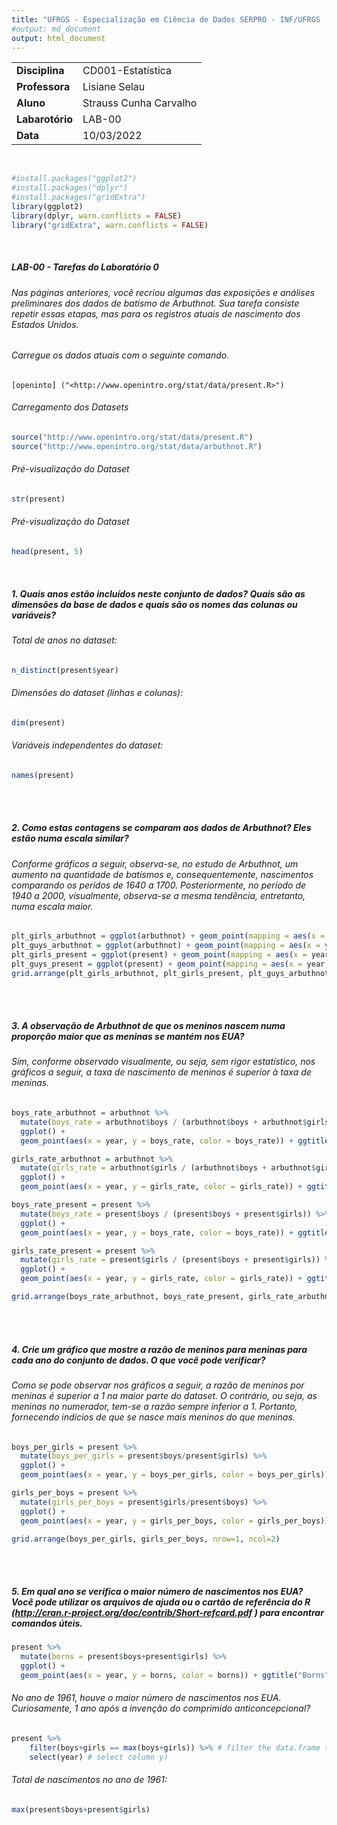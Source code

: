 ```yaml
---
title: "UFRGS - Especialização em Ciência de Dados SERPRO - INF/UFRGS (2022-2023)"
#output: md_document
output: html_document
---
```


|                 |                        |
|-----------------|------------------------|
| **Disciplina**  |  CD001-Estatística     |
| **Professora**  |  Lisiane Selau         |
| **Aluno**       |  Strauss Cunha Carvalho|
| **Labarotório** |  LAB-00                |
| **Data**        |  10/03/2022            |

<br>

```r
#install.packages("ggplot2")
#install.packages("dplyr")
#install.packages("gridExtra")
library(ggplot2)
library(dplyr, warn.conflicts = FALSE)
library("gridExtra", warn.conflicts = FALSE)
```
<br>

##### **LAB-00** - Tarefas do Laboratório 0

###### Nas páginas anteriores, você recriou algumas das exposições e análises preliminares dos dados de batismo de Arbuthnot. Sua tarefa consiste repetir essas etapas, mas para os registros atuais de nascimento dos Estados Unidos.

###### Carregue os dados atuais com o seguinte comando.

```shell
[openinto] ("<http://www.openintro.org/stat/data/present.R>")
```
###### Carregamento dos Datasets

```r
source("http://www.openintro.org/stat/data/present.R")
source("http://www.openintro.org/stat/data/arbuthnot.R")
```

###### Pré-visualização do Dataset

```r
str(present)
```

###### Pré-visualização do Dataset

```r
head(present, 5)
```
<br>

##### __1. Quais anos estão incluídos neste conjunto de dados? Quais são as dimensões da base de dados e quais são os nomes das colunas ou variáveis?__

###### _Total de anos no dataset:_
```r
n_distinct(present$year)
```

###### _Dimensões do dataset (linhas e colunas):_
```r
dim(present)
```

###### _Variáveis independentes do dataset:_

```r
names(present)
```
<br>
<br>

##### __2. Como estas contagens se comparam aos dados de Arbuthnot? Eles estão numa escala similar?__

###### _Conforme gráficos a seguir, observa-se, no estudo de Arbuthnot, um aumento na quantidade de batismos e, consequentemente, nascimentos comparando os perídos de 1640 a 1700. Posteriormente, no período de 1940 a 2000, visualmente, observa-se a mesma tendência, entretanto, numa escala maior._

```r
plt_girls_arbuthnot = ggplot(arbuthnot) + geom_point(mapping = aes(x = year, y = girls) , color="red") + ggtitle("Arbuthnot") 
plt_guys_arbuthnot = ggplot(arbuthnot) + geom_point(mapping = aes(x = year, y = boys), color='darkblue') + ggtitle("Arbuthnot")
plt_girls_present = ggplot(present) + geom_point(mapping = aes(x = year, y = girls), color="red") + ggtitle("Present")
plt_guys_present = ggplot(present) + geom_point(mapping = aes(x = year, y = boys), color="darkblue") + ggtitle("Present")
grid.arrange(plt_girls_arbuthnot, plt_girls_present, plt_guys_arbuthnot, plt_guys_present, nrow=2, ncol=2)
```
<br>
<br>

##### __3. A observação de Arbuthnot de que os meninos nascem numa proporção maior que as meninas se mantém nos EUA?__

###### _Sim, conforme observado visualmente, ou seja, sem rigor estatístico, nos gráficos a seguir, a taxa de nascimento de meninos é superior à taxa de meninas._

```r
boys_rate_arbuthnot = arbuthnot %>%
  mutate(boys_rate = arbuthnot$boys / (arbuthnot$boys + arbuthnot$girls)) %>% 
  ggplot() +
  geom_point(aes(x = year, y = boys_rate, color = boys_rate)) + ggtitle("Arbuthnot - Guys")

girls_rate_arbuthnot = arbuthnot %>%
  mutate(girls_rate = arbuthnot$girls / (arbuthnot$boys + arbuthnot$girls)) %>% 
  ggplot() +
  geom_point(aes(x = year, y = girls_rate, color = girls_rate)) + ggtitle("Arbuthnot - Girls")

boys_rate_present = present %>%
  mutate(boys_rate = present$boys / (present$boys + present$girls)) %>% 
  ggplot() +
  geom_point(aes(x = year, y = boys_rate, color = boys_rate)) + ggtitle("Present - Guys")

girls_rate_present = present %>%
  mutate(girls_rate = present$girls / (present$boys + present$girls)) %>% 
  ggplot() +
  geom_point(aes(x = year, y = girls_rate, color = girls_rate)) + ggtitle("Present - Girls")

grid.arrange(boys_rate_arbuthnot, boys_rate_present, girls_rate_arbuthnot, girls_rate_present,  nrow=2, ncol=2)
```
<br>
<br>

##### __4. Crie um gráfico que mostre a razão de meninos para meninas para cada ano do conjunto de dados. O que você pode verificar?__

###### _Como se pode observar nos gráficos a seguir, a razão de meninos por meninas é superior a 1 na maior parte do dataset. O contrário, ou seja, as meninas no numerador, tem-se a razão sempre inferior a 1. Portanto, fornecendo indícios de que se nasce mais meninos do que meninas._

```r
boys_per_girls = present %>%
  mutate(boys_per_girls = present$boys/present$girls) %>% 
  ggplot() +
  geom_point(aes(x = year, y = boys_per_girls, color = boys_per_girls)) + ggtitle("Present  Guys/Girls")

girls_per_boys = present %>%
  mutate(girls_per_boys = present$girls/present$boys) %>% 
  ggplot() +
  geom_point(aes(x = year, y = girls_per_boys, color = girls_per_boys)) + ggtitle("Present  Girls/Guys")

grid.arrange(boys_per_girls, girls_per_boys, nrow=1, ncol=2)
```
<br>
<br>

##### __5. Em qual ano se verifica o maior número de nascimentos nos EUA? Você pode utilizar os arquivos de ajuda ou o cartão de referência do R (<http://cran.r-project.org/doc/contrib/Short-refcard.pdf> ) para encontrar comandos úteis.__

```r
present %>%
  mutate(borns = present$boys+present$girls) %>% 
  ggplot() +
  geom_point(aes(x = year, y = borns, color = borns)) + ggtitle("Borns")
```

###### _No ano de 1961, houve o maior número de nascimentos nos EUA. Curiosamente, 1 ano após a invenção do comprimido anticoncepcional?_

```r
present %>% 
    filter(boys+girls == max(boys+girls)) %>% # filter the data.frame to keep row where x is maximum
    select(year) # select column y)
```

###### _Total de nascimentos no ano de 1961:_

```r
max(present$boys+present$girls)
```


